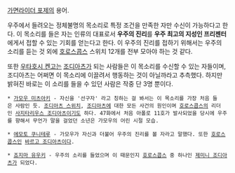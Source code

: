 [[가면라이더 포제]]의 용어.

우주에서 들려오는 정체불명의 목소리로 특정 조건을 만족한 자만 수신이 가능하다고 한다. 이 목소리를 들은 자는 인류의 대표로서 '''우주의 진리'''를 '''우주 최고의 지성인 프리젠터'''에게서 접할 수 있는 기회를 얻는다고 한다. 이 우주의 진리를 접하기 위해서는 우주의 소리를 듣는 것 외에 [[호로스콥스]] 스위치 12개를 전부 모아야 하는 것 같다.

또한 [[우타호시 켄고]]는 [[조디아츠]]가 되는 사람들은 이 목소리를 수신할 수 있는 자들이며, 조디아츠는 어쩌면 이 목소리에 이끌려서 행동하는 것이 아닐까라고 추측했다. 하지만 밝혀진 바로는 이 소리를 들을 수 있던 사람은 작중 단 3명 뿐이다.

 * [[가모우 미츠아키]] - 자신을 '선구자' 라고 칭하는 걸 봐서는 이 목소리를 가장 처음 들은 사람인 듯. [[조디아츠 스위치]], [[조디아츠]]에 대한 모든 사건의 원인이며 [[호로스콥스]]의 리더인 [[사지타리우스 조디아츠]]이기도 하다. 47화에서 처음 아폴로 11호가 발사되었을 당시에 우주를 향해서 무언가 말을 걸었던 소년은 가모우의 어린 시절 모습.

 * [[에모토 쿠니테루]] - 가모우가 자신과 더불어 우주의 진리를 볼 자라고 말했다. 또한 [[호로스콥스]]인 [[바르고 조디아츠]]이다.

 * [[죠지마 유우키]] - 우주의 소리를 들었으며 이 때문인지 [[호로스콥스]] 중 하나인 [[제미니 조디아츠]]가 되었다.
